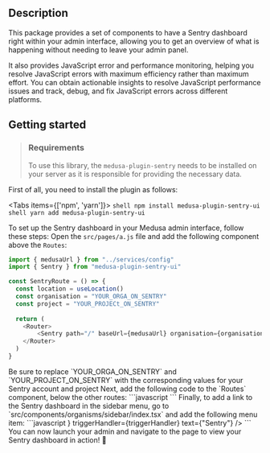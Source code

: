 
## Description

This package provides a set of components to have a Sentry dashboard right within your admin interface, allowing you to get an overview of what is happening without needing to leave your admin panel.

It also provides JavaScript error and performance monitoring, helping you resolve JavaScript errors with maximum efficiency rather than maximum effort. You can obtain actionable insights to resolve JavaScript performance issues and track, debug, and fix JavaScript errors across different platforms.

## Getting started

> ### Requirements
> To use this library, the `medusa-plugin-sentry` needs to be installed on your server
> as it is responsible for providing the necessary data.

First of all, you need to install the plugin as follows:

<Tabs items={['npm', 'yarn']}>
  <Tab>
    ```shell
    npm install medusa-plugin-sentry-ui
    ```
  </Tab>
  <Tab>
    ```shell
    yarn add medusa-plugin-sentry-ui
    ```
  </Tab>
</Tabs>

To set up the Sentry dashboard in your Medusa admin interface, follow these steps:
<CircleStep index={1}>
Open the `src/pages/a.js` file and add the following component above the `Routes`:
```javascript
import { medusaUrl } from "../services/config"
import { Sentry } from "medusa-plugin-sentry-ui"

const SentryRoute = () => {
  const location = useLocation()
  const organisation = "YOUR_ORGA_ON_SENTRY"
  const project = "YOUR_PROJECt_ON_SENTRY"
  
  return (
    <Router>
        <Sentry path="/" baseUrl={medusaUrl} organisation={organisation} project={project} location={location} />
    </Router>
  )
}
```

<Callout type="info" emoji="ℹ️">
  Be sure to replace `YOUR_ORGA_ON_SENTRY` and `YOUR_PROJECT_ON_SENTRY` with the corresponding values for your Sentry account and project
</Callout>
</CircleStep>

<CircleStep index={2}>
Next, add the following code to the `Routes` component, below the other routes:
```javascript
<SentryRoute path="sentry/*"/>
```
</CircleStep> 
<CircleStep index={3}>
Finally, to add a link to the Sentry dashboard in the sidebar menu, go to `src/components/organisms/sidebar/index.tsx` and add the following menu item:
```javascript
<SidebarMenuItem
    pageLink={"/a/sentry"}
    icon={<ClockIcon size={ICON_SIZE} />}
    triggerHandler={triggerHandler}
    text={"Sentry"}
/>
```
</CircleStep> 
You can now launch your admin and navigate to the page to view your Sentry dashboard in action! 🚀
